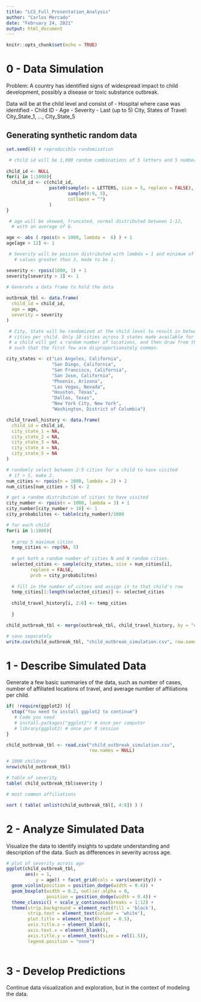 ```yaml
---
title: "LCS_Full_Presentation_Analysis"
author: "Carlos Mercado"
date: "February 24, 2021"
output: html_document
---
```


```r
knitr::opts_chunk$set(echo = TRUE)
```

# 0 - Data Simulation
 
Problem: A country has identified signs of widespread impact to 
 child development, possibly a disease or toxic substance outbreak.

Data will be at the child level and consist of
    - Hospital where case was identified
    - Child ID 
    - Age
    - Severity
    - Last (up to 5) City, States of Travel: City_State_1, ..., City_State_5

## Generating synthetic random data

```r
set.seed(4) # reproducible randomization 

 # child id will be 1,000 random combinations of 5 letters and 5 numbers 
 
child_id <- NULL
for(i in 1:1000){ 
  child_id <- c(child_id, 
                paste0(sample(x = LETTERS, size = 5, replace = FALSE),
                       sample(0:9, 5),
                       collapse = "")
                )
}

 # age will be skewed, truncated, normal distributed between 1-12,
  # with an average of 6.

age <- abs ( rpois(n = 1000, lambda =  6) ) + 1
age[age > 12] <- 1

 # Severity will be poisson distributed with lambda = 1 and minimum of 1.
   # values greater than 3, made to be 1.

severity <- rpois(1000, 1) + 1
severity[severity > 3] <- 1
  
# Generate a data frame to hold the data 

outbreak_tbl <- data.frame(
  child_id = child_id, 
  age = age, 
  severity = severity
)

 # City, State will be randomized at the child level to result in between 2-5
 # cities per child. Only 10 cities across 3 states made available for simplicity.
 # a child will get a random number of locations, and then draw from these cities
 # such that the first few are disproportionately common. 

city_states <- c("Los Angeles, California", 
                 "San Diego, California",
                 "San Francisco, California",
                 "San Jose, California",
                 "Phoenix, Arizona",
                 "Las Vegas, Nevada",
                 "Houston, Texas",
                 "Dallas, Texas",
                 "New York City, New York",
                 "Washington, District of Columbia")

child_travel_history <- data.frame(
  child_id = child_id,
  city_state_1 = NA,
  city_state_2 = NA,
  city_state_3 = NA,
  city_state_4 = NA,
  city_state_5 = NA
)

# randomly select between 2-5 cities for a child to have visited
 # if > 5, make 2.
num_cities <- rpois(n = 1000, lambda = 2) + 2
num_cities[num_cities > 5] <- 2

# get a random distribution of cities to have visited 
city_number <- rpois(n = 1000, lambda = 3) + 1
city_number[city_number > 10] <- 1
city_probabilites <- table(city_number)/1000

# for each child
for(i in 1:1000){
  
  # prep 5 maximum cities   
  temp_cities <- rep(NA, 5)  
  
  # get both a random number of cities N and N random cities. 
  selected_cities <- sample(city_states, size = num_cities[i],
         replace = FALSE,
         prob = city_probabilites)
  
  # fill in the number of cities and assign it to that child's row 
  temp_cities[1:length(selected_cities)] <- selected_cities
  
  child_travel_history[i, 2:6] <- temp_cities
  
  }

child_outbreak_tbl <- merge(outbreak_tbl, child_travel_history, by = "child_id")

# save separately 
write.csv(child_outbreak_tbl, "child_outbreak_simulation.csv", row.names = FALSE)  

```

# 1 - Describe Simulated Data

Generate a few basic summaries of the data, such as number of cases,
number of affiliated locations of travel, and average number of affiliations
per child.

```r
if( !require(ggplot2) ){ 
  stop("You need to install ggplot2 to continue")
   # Code you need 
   # install.packages("ggplot2") # once per computer 
   # library(ggplot2) # once per R session
} 

child_outbreak_tbl <- read.csv("child_outbreak_simulation.csv", 
                               row.names = NULL)

# 1000 children 
nrow(child_outbreak_tbl)

# table of severity
table( child_outbreak_tbl$severity )

# most common affiliations 

sort ( table( unlist(child_outbreak_tbl[, 4:8]) ) )
```

# 2 - Analyze Simulated Data

Visualize the data to identify insights to update understanding and description
of the data. Such as differences in severity across age.

```r
# plot of severity across age
ggplot(child_outbreak_tbl,
       aes(x = 1, 
           y = age)) + facet_grid(cols = vars(severity)) +
  geom_violin(position = position_dodge(width = 0.4)) + 
  geom_boxplot(width = 0.2, outlier.alpha = 0, 
               position = position_dodge(width = 0.4)) +
  theme_classic() + scale_y_continuous(breaks = 1:12) + 
  theme(strip.background = element_rect(fill = 'black'),
        strip.text = element_text(colour = 'white'),
        plot.title = element_text(hjust = 0.5),
        axis.title.x = element_blank(),
        axis.text.x = element_blank(),
        axis.title.y = element_text(size = rel(1.5)),
        legend.position = "none")
        
```

# 3 - Develop Predictions

Continue data visualization and exploration, but in the context of modeling
the data. 



